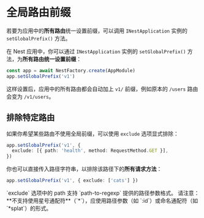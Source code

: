 # 全局路由前缀

若要为应用中的**所有路由**统一设置前缀，可以调用 `INestApplication` 实例的 `setGlobalPrefix()` 方法。

在 Nest 应用中，你可以通过 `INestApplication` 实例的 `setGlobalPrefix()` 方法，为**所有路由统一设置前缀**：

```ts
const app = await NestFactory.create(AppModule)
app.setGlobalPrefix('v1')
```

这样设置后，应用中的所有路由都会自动加上 `v1/` 前缀，例如原本的 `/users` 路由会变为 `/v1/users`。

## 排除特定路由

如果你希望某些路由不使用全局前缀，可以使用 `exclude` 选项显式排除：

```ts
app.setGlobalPrefix('v1', {
  exclude: [{ path: 'health', method: RequestMethod.GET }],
})
```

你也可以直接传入路径字符串，以排除该路径下的**所有请求方法**：

```ts
app.setGlobalPrefix('v1', { exclude: ['cats'] })
```

<CalloutInfo>
  `exclude` 选项中的 path 支持 `path-to-regexp` 提供的路径参数格式。
  请注意：**不支持使用星号通配符**（`*`），应使用路径参数（如
  `:id`）或命名通配符（如 `*splat`）的形式。
</CalloutInfo>

